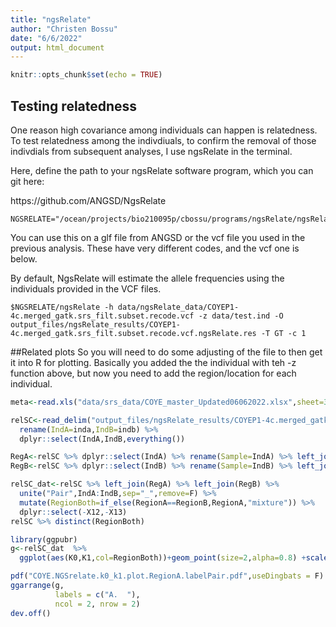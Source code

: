 ```yaml
---
title: "ngsRelate"
author: "Christen Bossu"
date: "6/6/2022"
output: html_document
---
```


```r
knitr::opts_chunk$set(echo = TRUE)
```

## Testing relatedness

One reason high covariance among individuals can happen is relatedness. To test relatedness among the indivdiuals, to confirm the removal of those indivdials from subsequent analyses, I use ngsRelate in the terminal.

Here, define the path to your ngsRelate software program, which you can git here:

https://github.com/ANGSD/NgsRelate


```
NGSRELATE="/ocean/projects/bio210095p/cbossu/programs/ngsRelate/ngsRelate"
```

You can use this on a glf file from ANGSD or the vcf file you used in the previous analysis. These have very different codes, and the vcf one is below.

By default, NgsRelate will estimate the allele frequencies using the individuals provided in the VCF files.

```
$NGSRELATE/ngsRelate -h data/ngsRelate_data/COYEP1-4c.merged_gatk.srs_filt.subset.recode.vcf -z data/test.ind -O output_files/ngsRelate_results/COYEP1-4c.merged_gatk.srs_filt.subset.recode.vcf.ngsRelate.res -T GT -c 1
```

##Related plots
So you will need to do some adjusting of the file to then get it into R for plotting. Basically you added the the individual with teh -z function above, but now you need to add the region/location for each individual.
```r
meta<-read.xls("data/srs_data/COYE_master_Updated06062022.xlsx",sheet=3) %>% dplyr::select(Sample_data,State) %>% rename(Sample=Sample_data,Region_site=State)

relSC<-read_delim("output_files/ngsRelate_results/COYEP1-4c.merged_gatk.srs_filt.subset.recode.vcf.ngsRelate.res",delim="\t") %>%  
  rename(IndA=inda,IndB=indb) %>% 
  dplyr::select(IndA,IndB,everything())

RegA<-relSC %>% dplyr::select(IndA) %>% rename(Sample=IndA) %>% left_join(meta) %>% rename(RegionA=State)
RegB<-relSC %>% dplyr::select(IndB) %>% rename(Sample=IndB) %>% left_join(meta) %>% rename(RegionB=State)

relSC_dat<-relSC %>% left_join(RegA) %>% left_join(RegB) %>% 
  unite("Pair",IndA:IndB,sep="_",remove=F) %>%
  mutate(RegionBoth=if_else(RegionA==RegionB,RegionA,"mixture")) %>%
  dplyr::select(-X12,-X13)
relSC %>% distinct(RegionBoth)
```

```r
library(ggpubr)
g<-relSC_dat  %>% 
  ggplot(aes(K0,K1,col=RegionBoth))+geom_point(size=2,alpha=0.8) +scale_colour_manual(values=colors) + theme_bw() +theme(panel.grid.major = element_blank(), panel.grid.minor = element_blank()) + geom_text(aes(label=Pair),hjust=-0.1, vjust=0,size=2) + theme(aspect.ratio = 1)

pdf("COYE.NGSrelate.k0_k1.plot.RegionA.labelPair.pdf",useDingbats = F)
ggarrange(g,
          labels = c("A.  "),
          ncol = 2, nrow = 2)
dev.off()

```